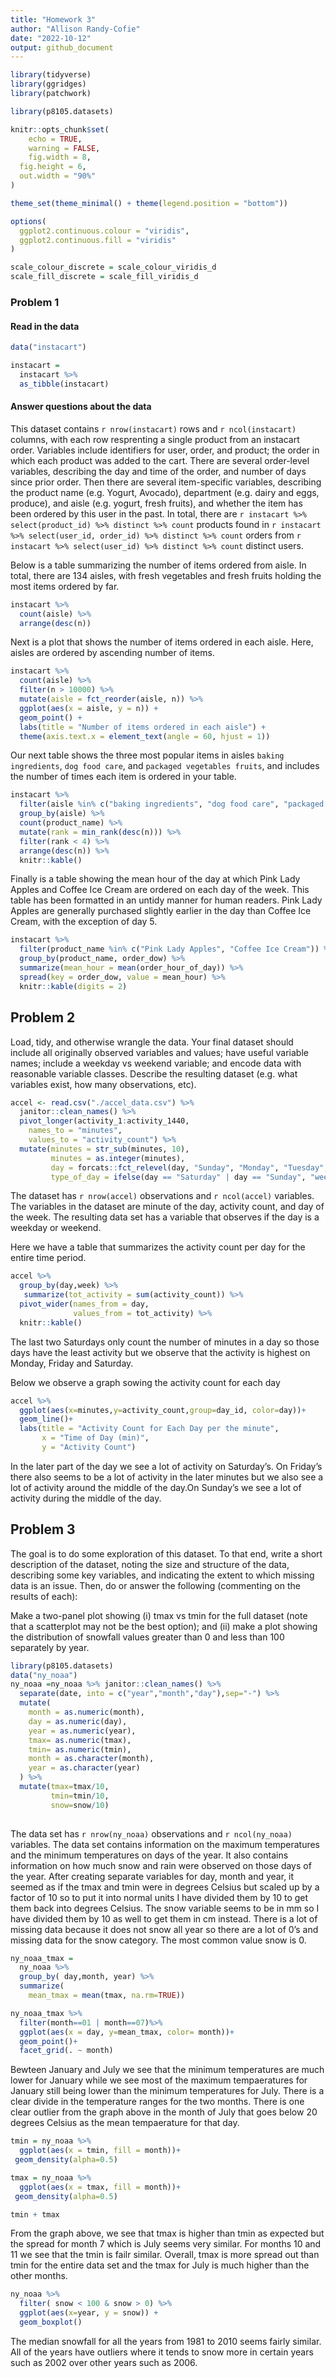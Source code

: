```yaml
---
title: "Homework 3"
author: "Allison Randy-Cofie"
date: "2022-10-12"
output: github_document
---
```


```r
library(tidyverse)
library(ggridges)
library(patchwork)

library(p8105.datasets)

knitr::opts_chunk$set(
	echo = TRUE,
	warning = FALSE,
	fig.width = 8, 
  fig.height = 6,
  out.width = "90%"
)

theme_set(theme_minimal() + theme(legend.position = "bottom"))

options(
  ggplot2.continuous.colour = "viridis",
  ggplot2.continuous.fill = "viridis"
)

scale_colour_discrete = scale_colour_viridis_d
scale_fill_discrete = scale_fill_viridis_d
```


### Problem 1

#### Read in the data

```r
data("instacart")

instacart = 
  instacart %>% 
  as_tibble(instacart)
```

#### Answer questions about the data

This dataset contains `r nrow(instacart)` rows and `r ncol(instacart)` columns, with each row resprenting a single product from an instacart order. Variables include identifiers for user, order, and product; the order in which each product was added to the cart. There are several order-level variables, describing the day and time of the order, and number of days since prior order. Then there are several item-specific variables, describing the product name (e.g. Yogurt, Avocado), department (e.g. dairy and eggs, produce), and aisle (e.g. yogurt, fresh fruits), and whether the item has been ordered by this user in the past. In total, there are `r instacart %>% select(product_id) %>% distinct %>% count` products found in `r instacart %>% select(user_id, order_id) %>% distinct %>% count` orders from `r instacart %>% select(user_id) %>% distinct %>% count` distinct users.

Below is a table summarizing the number of items ordered from aisle. In total, there are 134 aisles, with fresh vegetables and fresh fruits holding the most items ordered by far.

```r
instacart %>% 
  count(aisle) %>% 
  arrange(desc(n))
```

Next is a plot that shows the number of items ordered in each aisle. Here, aisles are ordered by ascending number of items.

```r
instacart %>% 
  count(aisle) %>% 
  filter(n > 10000) %>% 
  mutate(aisle = fct_reorder(aisle, n)) %>% 
  ggplot(aes(x = aisle, y = n)) + 
  geom_point() + 
  labs(title = "Number of items ordered in each aisle") +
  theme(axis.text.x = element_text(angle = 60, hjust = 1))

```

Our next table shows the three most popular items in aisles `baking ingredients`, `dog food care`, and `packaged vegetables fruits`, and includes the number of times each item is ordered in your table.

```r
instacart %>% 
  filter(aisle %in% c("baking ingredients", "dog food care", "packaged vegetables fruits")) %>%
  group_by(aisle) %>% 
  count(product_name) %>% 
  mutate(rank = min_rank(desc(n))) %>% 
  filter(rank < 4) %>% 
  arrange(desc(n)) %>%
  knitr::kable()
```

Finally is a table showing the mean hour of the day at which Pink Lady Apples and Coffee Ice Cream are ordered on each day of the week. This table has been formatted in an untidy manner for human readers. Pink Lady Apples are generally purchased slightly earlier in the day than Coffee Ice Cream, with the exception of day 5.

```r
instacart %>%
  filter(product_name %in% c("Pink Lady Apples", "Coffee Ice Cream")) %>%
  group_by(product_name, order_dow) %>%
  summarize(mean_hour = mean(order_hour_of_day)) %>%
  spread(key = order_dow, value = mean_hour) %>%
  knitr::kable(digits = 2)
```



## Problem 2

Load, tidy, and otherwise wrangle the data. Your final dataset should include all originally observed variables and values; have useful variable names; include a weekday vs weekend variable; and encode data with reasonable variable classes. Describe the resulting dataset (e.g. what variables exist, how many observations, etc).
```r
accel <- read.csv("./accel_data.csv") %>% 
  janitor::clean_names() %>% 
  pivot_longer(activity_1:activity_1440,
    names_to = "minutes",
    values_to = "activity_count") %>% 
  mutate(minutes = str_sub(minutes, 10),
         minutes = as.integer(minutes),
         day = forcats::fct_relevel(day, "Sunday", "Monday", "Tuesday", "Wednesday", "Thursday", "Friday", "Saturday"),
         type_of_day = ifelse(day == "Saturday" | day == "Sunday", "weekend", "weekday"))
```
The dataset has `r nrow(accel)` observations and `r ncol(accel)` variables. The variables in the dataset are minute of the day, activity count, and day of the week. The resulting data set has a variable that observes if the day is a weekday or weekend.


Here we have a table that summarizes the activity count per day for the entire time period.
```r
accel %>% 
  group_by(day,week) %>% 
   summarize(tot_activity = sum(activity_count)) %>% 
  pivot_wider(names_from = day,
              values_from = tot_activity) %>% 
  knitr::kable()
```
The last two Saturdays only count the number of minutes in a day so those days have the least activity but we observe that the activity is highest on Monday, Friday and Saturday.



Below we observe a graph sowing the activity count for each day
```r
accel %>% 
  ggplot(aes(x=minutes,y=activity_count,group=day_id, color=day))+
  geom_line()+
  labs(title = "Activity Count for Each Day per the minute",
       x = "Time of Day (min)",
       y = "Activity Count")
```
In the later part of the day we see a lot of activity on Saturday's. On Friday's there also seems to be a lot of activity in the later minutes but we also see a lot of activity around the middle of the day.On Sunday's we see a lot of activity during the middle of the day.


## Problem 3
The goal is to do some exploration of this dataset. To that end, write a short description of the dataset, noting the size and structure of the data, describing some key variables, and indicating the extent to which missing data is an issue. Then, do or answer the following (commenting on the results of each):

Make a two-panel plot showing (i) tmax vs tmin for the full dataset (note that a scatterplot may not be the best option); and (ii) make a plot showing the distribution of snowfall values greater than 0 and less than 100 separately by year.

```r
library(p8105.datasets)
data("ny_noaa")
ny_noaa =ny_noaa %>% janitor::clean_names() %>% 
  separate(date, into = c("year","month","day"),sep="-") %>% 
  mutate(
    month = as.numeric(month),
    day = as.numeric(day),
    year = as.numeric(year),
    tmax= as.numeric(tmax),
    tmin= as.numeric(tmin),
    month = as.character(month),
    year = as.character(year)
  ) %>% 
  mutate(tmax=tmax/10,
         tmin=tmin/10,
         snow=snow/10)
          
```
The data set has `r nrow(ny_noaa)` observations and `r ncol(ny_noaa)` variables. The data set contains information on the maximum temperatures and the minimum temperatures on days of the year. It also contains information on how much snow and rain were observed on those days of the year.
After creating separate variables for day, month and  year, it seemed as if the tmax and tmin were in degrees Celsius but scaled up by a factor of 10 so to put it into normal units I have divided them by 10 to get them back into degrees Celsius. The snow variable seems to be in mm so I have divided them by 10 as well to get them in cm instead. There is a lot of missing data because it does not snow all year so there are a lot of 0's and missing data for the snow category. The most common value snow is 0.



```r
ny_noaa_tmax = 
  ny_noaa %>% 
  group_by( day,month, year) %>% 
  summarize(
    mean_tmax = mean(tmax, na.rm=TRUE))
```

```r
ny_noaa_tmax %>% 
  filter(month==01 | month==07)%>% 
  ggplot(aes(x = day, y=mean_tmax, color= month))+
  geom_point()+
  facet_grid(. ~ month)
```
Bewteen January and July we see that the minimum temperatures are much lower for January while we see most of the maximum tempaeratures for January still being lower than the minimum temperatures for July. There is a clear divide in the temperature ranges for the two months. There is one clear outlier from the graph above in the month of July that goes below 20 degrees Celsius as the mean tempaerature for that day.


```r
tmin = ny_noaa %>% 
  ggplot(aes(x = tmin, fill = month))+
 geom_density(alpha=0.5) 

tmax = ny_noaa %>% 
  ggplot(aes(x = tmax, fill = month))+
 geom_density(alpha=0.5) 

tmin + tmax
```
From the graph above, we see that tmax is higher than tmin as expected but the spread for month 7 which is July seems very similar. For months 10 and 11 we see that the tmin is failr similar. Overall, tmax is more spread out than tmin for the entire data set and the tmax for July is much higher than the other months. 



```r
ny_noaa %>% 
  filter( snow < 100 & snow > 0) %>% 
  ggplot(aes(x=year, y = snow)) +
  geom_boxplot()


```
The median snowfall for all the years from 1981 to 2010 seems fairly similar. All of the years have outliers where it tends to snow more in certain years such as 2002 over other years such as 2006.